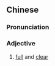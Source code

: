 ==Chinese==
{{zh-forms|s=详明}}

===Pronunciation===
{{zh-pron
|m=xiángmíng
|c=coeng4 ming4
|mn=qz,xm:siông-bêng/zz:siâng-bêng
|cat=a
}}

===Adjective===
{{zh-adj}}

# [[full]] and [[clear]]